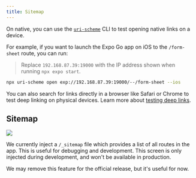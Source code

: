 ```yaml
---
title: Sitemap
---
```


On native, you can use the [`uri-scheme`](https://www.npmjs.com/package/uri-scheme) CLI to test opening native links on a device.

For example, if you want to launch the Expo Go app on iOS to the `/form-sheet` route, you can run:

> Replace `192.168.87.39:19000` with the IP address shown when running `npx expo start`.

```bash
npx uri-scheme open exp://192.168.87.39:19000/--/form-sheet --ios
```

You can also search for links directly in a browser like Safari or Chrome to test deep linking on physical devices. Learn more about [testing deep links](https://reactnavigation.org/docs/deep-linking).

## Sitemap

![](/img/directory.png)

We currently inject a `/_sitemap` file which provides a list of all routes in the app. This is useful for debugging and development. This screen is only injected during development, and won't be available in production.

We may remove this feature for the official release, but it's useful for now.
